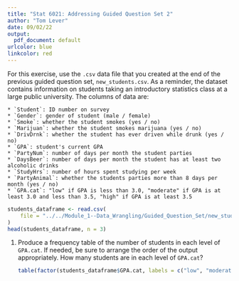 ```yaml
---
title: "Stat 6021: Addressing Guided Question Set 2"
author: "Tom Lever"
date: 09/02/22
output:
  pdf_document: default
urlcolor: blue
linkcolor: red
---
```


For this exercise, use the `.csv` data file that you created at the end of the previous guided question set, `new_students.csv`.
As a reminder, the dataset contains information on students taking an introductory statistics class at a large public university.
The columns of data are:

    * `Student`: ID number on survey
    * `Gender`: gender of student (male / female)
    * `Smoke`: whether the student smokes (yes / no)
    * `Marijuan`: whether the student smokes marijuana (yes / no)
    * `DrivDrnk`: whether the student has ever driven while drunk (yes / no)
    * `GPA`: student's current GPA
    * `PartyNum`: number of days per month the student parties
    * `DaysBeer`: number of days per month the student has at least two alcoholic drinks
    * `StudyHrs`: number of hours spent studying per week
    * `PartyAnimal`: whether the students parties more than 8 days per month (yes / no)
    * `GPA.cat`: "low" if GPA is less than 3.0, "moderate" if GPA is at least 3.0 and less than 3.5, "high" if GPA is at least 3.5

```r
students_dataframe <- read.csv(
    file = "../../Module_1--Data_Wrangling/Guided_Question_Set/new_students.csv"
)
head(students_dataframe, n = 3)
```

1. Produce a frequency table of the number of students in each level of `GPA.cat`.
If needed, be sure to arrange the order of the output appropriately.
How many students are in each level of `GPA.cat`?

    ```r
    table(factor(students_dataframe$GPA.cat, labels = c("low", "moderate", "high")))
    ```